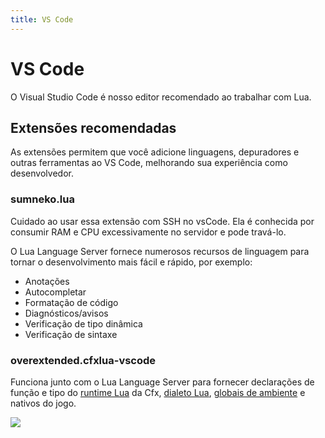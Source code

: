 ```yaml
---
title: VS Code
---
```



# VS Code

O Visual Studio Code é nosso editor recomendado ao trabalhar com Lua.

<DownloadButton link="https://code.visualstudio.com/Download" />

## Extensões recomendadas

As extensões permitem que você adicione linguagens, depuradores e outras ferramentas ao VS Code, melhorando sua experiência como desenvolvedor.

### sumneko.lua

<Callout type="warning">
Cuidado ao usar essa extensão com SSH no vsCode. Ela é conhecida por consumir RAM e CPU excessivamente no servidor e pode travá-lo.
</Callout>

O Lua Language Server fornece numerosos recursos de linguagem para tornar o desenvolvimento mais fácil e rápido, por exemplo:

- Anotações
- Autocompletar
- Formatação de código
- Diagnósticos/avisos
- Verificação de tipo dinâmica
- Verificação de sintaxe

<div className="flex flex-wrap gap-1">
  <GhButton link="https://github.com/LuaLS/lua-language-server" />
  <DownloadButton link="https://marketplace.visualstudio.com/items?itemName=sumneko.lua" />
  <DocButton link="https://github.com/LuaLS/lua-language-server/wiki" />
</div>

### overextended.cfxlua-vscode

Funciona junto com o Lua Language Server para fornecer declarações de função e tipo do [runtime Lua](https://github.com/citizenfx/fivem/blob/master/code/components/citizen-scripting-lua/src/LuaScriptRuntime.cpp) da Cfx, [dialeto Lua](https://github.com/citizenfx/lua/tree/luaglm-dev/cfx), [globais de ambiente](https://github.com/citizenfx/fivem/blob/master/data/shared/citizen/scripting/lua/scheduler.lua) e nativos do jogo.

![](https://user-images.githubusercontent.com/65407488/141656446-21f9105a-9371-4bb3-9089-ab672930f830.png)

<div className="flex flex-wrap gap-1">
  <GhButton link="https://github.com/overextended/cfxlua-vscode" />
  <DownloadButton link="https://marketplace.visualstudio.com/items?itemName=overextended.cfxlua-vscode" />
</div>
